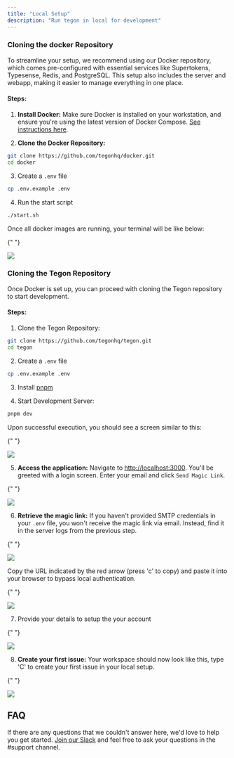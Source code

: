 ```yaml
---
title: "Local Setup"
description: "Run tegon in local for development"
---
```


### Cloning the docker Repository

To streamline your setup, we recommend using our Docker repository, which comes pre-configured with essential services like Supertokens, Typesense, Redis, and PostgreSQL.
This setup also includes the server and webapp, making it easier to manage everything in one place.

#### Steps:

1. **Install Docker:** Make sure Docker is installed on your workstation, and ensure you're using the latest version of Docker Compose. [See instructions here](https://docs.docker.com/get-docker/).

2. **Clone the Docker Repository:**

```bash
git clone https://github.com/tegonhq/docker.git
cd docker
```

3. Create a `.env` file

```bash
cp .env.example .env
```

4. Run the start script

```bash
./start.sh
```

Once all docker images are running, your terminal will be like below:

{" "}

<Frame>
  <img src="/images/docker-running.png" />
</Frame>

### Cloning the Tegon Repository

Once Docker is set up, you can proceed with cloning the Tegon repository to start development.

#### Steps:

1. Clone the Tegon Repository:

```bash
git clone https://github.com/tegonhq/tegon.git
cd tegon
```

2. Create a `.env` file

```bash
cp .env.example .env
```

3. Install [pnpm](https://pnpm.io/installation)

4. Start Development Server:

```bash
pnpm dev
```

Upon successful execution, you should see a screen similar to this:

{" "}

<Frame>
  <img src="/images/terminal-view.png" />
</Frame>

5. **Access the application:** Navigate to [http://localhost:3000](http://localhost:3000). You'll be greeted with a login screen. Enter your email and click `Send Magic Link`.

{" "}

<Frame>
  <img src="/images/enter-email.png" />
</Frame>

6. **Retrieve the magic link:** If you haven't provided SMTP credentials in your `.env` file, you won't receive the magic link via email. Instead, find it in the server logs from the previous step.

{" "}

<Frame>
  <img src="/images/sent-magic-link.png" />
</Frame>

Copy the URL indicated by the red arrow (press 'c' to copy) and paste it into your browser to bypass local authentication.

{" "}

<Frame>
  <img src="/images/copy-magic-link.png" />
</Frame>

7. Provide your details to setup the your account

{" "}

<Frame>
  <img src="/images/account-setup.png" />
</Frame>

8. **Create your first issue:** Your workspace should now look like this, type 'C' to create your first issue in your local setup.

{" "}

<Frame>
  <img src="/images/default-workspace.png" />
</Frame>

## FAQ

If there are any questions that we couldn't answer here, we'd love to help you get started. [Join our Slack](https://join.slack.com/t/tegoncommunity/shared_invite/zt-2i1e781ip-zwauijRV9TRtRKoJi3tqng) and feel free to ask your questions in the #support channel.
